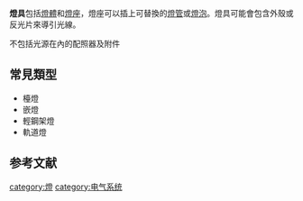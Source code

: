 {{unreferenced|time=2017-02-26T14:52:33+00:00}}
{{multiple image|perrow = 2|total_width=250
| image1 = Wisteria Tiffany Studios Lamp (cropped).jpg|width1=300|height1=
| image2 = Wide array of lamps.jpg|width2=300|height2=
| image3 = Villa Schutzenberger, lustre.jpg|width3=300|height3=
| image4 = Antonin daum e louis majorelle, lampade a tre braccia magnolia, 1903, 01.jpg|width4=300|height4=
| image5 = Antonin daum e louis majorelle, lampade a tre braccia dente di leone, 1902.jpg
|width5=300|height5=
| image6 = Louis comfort tiffany per tiffany studios, lampada lily pond, corona NY 1906-10 ca., 02.jpg|width6=300|height6=
| footer = 各式各樣的燈具
}}
'''燈具'''包括[[燈體|燈體]]和[[燈座|燈座]]，燈座可以插上可替換的[[燈管|燈管]]或[[燈泡|燈泡]]。燈具可能會包含外殼或反光片來導引光線。

不包括光源在內的配照器及附件

== 常見類型 ==
* 檯燈
* 嵌燈
* 輕鋼架燈
* 軌道燈

==参考文献==
{{reflist}}

{{人工光源}}

[[category:燈|category:燈]]
[[category:电气系统|category:电气系统]]
{{tool-stub}}